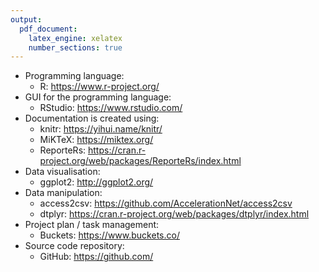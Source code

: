 ```yaml
---
output:
  pdf_document:
    latex_engine: xelatex
    number_sections: true
---
```


* Programming language:
    + R: [https://www.r-project.org/](https://www.r-project.org/)
* GUI for the programming language:
    + RStudio: [https://www.rstudio.com/](https://www.rstudio.com/)
* Documentation is created using:
    + knitr: [https://yihui.name/knitr/](https://yihui.name/knitr/)
    + MiKTeX: [https://miktex.org/](https://miktex.org/)
    + ReporteRs: [https://cran.r-project.org/web/packages/ReporteRs/index.html](https://cran.r-project.org/web/packages/ReporteRs/index.html)
* Data visualisation:
    + ggplot2: [http://ggplot2.org/](http://ggplot2.org/)
* Data manipulation:
    + access2csv: [https://github.com/AccelerationNet/access2csv](https://github.com/AccelerationNet/access2csv)
    + dtplyr: [https://cran.r-project.org/web/packages/dtplyr/index.html](https://cran.r-project.org/web/packages/dtplyr/index.html)
* Project plan / task management:
    + Buckets: [https://www.buckets.co/](https://www.buckets.co/)
* Source code repository:
    + GitHub: [https://github.com/](https://github.com/)

\textit{Note: The list above do not contain the list of all the tools and packages used to create the project, but the full list will be provided in the source code.}


